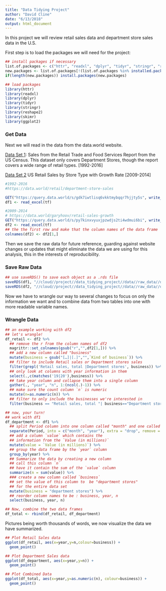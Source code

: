 ```yaml
---
title: "Data Tidying Project"
author: "David Cline"
date: "6/13/2018"
output: html_document
---
```




In this project we will review retail sales data and department store sales data in the U.S.

First step is to load the packages we will need for the project:

```r
## install packages if necessary
list.of.packages <- c("httr", "readxl", "dplyr", "tidyr", "stringr", "reshape2", "skimr", "ggplot2")
new.packages <- list.of.packages[!(list.of.packages %in% installed.packages()[,"Package"])]
if(length(new.packages)) install.packages(new.packages)

## load packages
library(httr)
library(readxl)
library(dplyr)
library(tidyr)
library(stringr)
library(reshape2)
library(skimr)
library(ggplot2)
```

### Get Data

Next we will read in the data from the data.world website.

[Data Set 1](https://data.world/retail/department-store-sales): Sales from the Retail Trade and Food Services Report from the US Census. This dataset only covers Department Stores, though the report covers a wide range of retail types. [1992-2016]

[Data Set 2](https://data.world/garyhoov/retail-sales-growth) US Retail Sales by Store Type with Growth Rate [2009-2014]

```r
#1992-2016
#https://data.world/retail/department-store-sales

GET("https://query.data.world/s/gdk7iwtlisq6vkktmybqqr7hjjty5s", write_disk(tf <- tempfile(fileext = ".xls")))
df1 <- read_excel(tf)

#2009-2014
# https://data.world/garyhoov/retail-sales-growth
GET("https://query.data.world/s/py7kinxvyuxjpzwdjs2ti4wdmui6bi", write_disk(tf <- tempfile(fileext = ".xls")))
df2 <- read_excel(tf)
## the the first row and make that the column names of the data frame
colnames(df2) <- df2[1,]
```

Then we save the raw data for future reference, guarding against website changes or updates that might eliminate the data we are using for this analysis, this in the interests of reproducibility.

### Save Raw Data

```r
## use saveRDS() to save each object as a .rds file 
saveRDS(df1, "//cloud//project//data_tidying_project//data//raw_data//df_department.rds")
saveRDS(df2, "//cloud//project//data_tidying_project//data//raw_data//df_retail.rds")
```

Now we have to wrangle our way to several changes to focus on only the information we want and to combine data from two tables into one with more readable variable names.

### Wrangle Data

```r
## an example working with df2
## let's wrangle!
df_retail <- df2 %>%
  ## remove the r from the column names of df2
  magrittr::set_colnames(gsub("r","",df2[1,])) %>% 
  ## add a new column called "business"
  mutate(business = gsub("[…]|[.]","",`Kind of business`)) %>%
  ## filter to include Retail sales or Department stores sales
  filter(grepl('Retail sales, total |Department stores', business)) %>%
  ## only look at columns with year information in them
  select(.,c(matches('19|20'),business)) %>%
  ## take year column and collapse them into a single column
  gather(., "year", "n", 1:(ncol(.)-1)) %>%
  ## make sure the count column `n` is numeric
  mutate(n=as.numeric(n)) %>%
  ## filter to only include the businesses we're interested in
  filter(business == "Retail sales, total "| business=="Department stores ")
```

```r
## now, your turn!
## work with df1
df_department <- df1 %>% 
  ## split Period column into one column called "month" and one called "year"
  separate(Period, into = c("month", "year"), extra = "drop", remove = FALSE) %>%
  ## add a column `value` which contains the 
  ## information from the `Value (in millions)` 
  mutate(value = `Value (in millions)`) %>%
  ## group the data frame by the `year` column
  group_by(year) %>%
  ## Summarize the data by creating a new column
  ## call this column `n` 
  ## have it contain the sum of the `value` column
  summarize(n = sum(value)) %>% 
  ### create a new column called `business`
  ## set the value of this column to  be "department stores" 
  ## for the entire data set 
  mutate(business = "department stores") %>%
  ## reorder column names to be : business, year, n
  select(business, year, n)
```

```r
## Now, combine the two data frames
df_total <- rbind(df_retail, df_department)
```

Pictures being worth thousands of words, we now visualize the data we have summarized.

```r
## Plot Retail Sales data
ggplot(df_retail, aes(x=year,y=n,colour=business)) +
  geom_point() 

## Plot Department Sales data
ggplot(df_department, aes(x=year,y=n)) +
  geom_point() 

## Plot Combined Data
ggplot(df_total, aes(x=year,y=as.numeric(n), colour=business)) +
  geom_point()
```